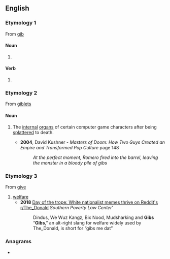 ==English==

===Etymology 1===
From [[gib]]

====Noun====
{{head|en|noun plural form}}

# {{plural of|gib|lang=en}}

====Verb====
{{head|en|verb form}}

# {{en-third-person singular of|gib}}

===Etymology 2===
{{wikipedia}}
From [[giblets]]

====Noun====
{{head|en|noun}}

# {{lb|en|video games|pluralonly}} The [[internal]] [[organ]]s of certain computer game characters after being [[splatter]]ed to death.
#* '''2004''', David Kushner - '' Masters of Doom: How Two Guys Created an Empire and Transformed Pop Culture '' page 148
#*: ''At the perfect moment, Romero fired into the barrel, leaving the monster in a bloody pile of gibs''

===Etymology 3===
From [[give]]

#[[welfare]]
#*'''2018''' [https://www.splcenter.org/hatewatch/2018/04/19/day-trope-white-nationalist-memes-thrive-reddits-rthedonald Day of the trope: White nationalist memes thrive on Reddit's r/The_Donald] ''Southern Poverty Law Center'''
#*:Dindus, We Wuz Kangz, Bix Nood, Mudsharking and '''Gibs'''<br>“'''Gibs''',” an alt-right slang for welfare widely used by The_Donald, is short for “gibs me dat” 

===Anagrams===
* {{anagrams|en|BIGs|Bigs|bigs}}